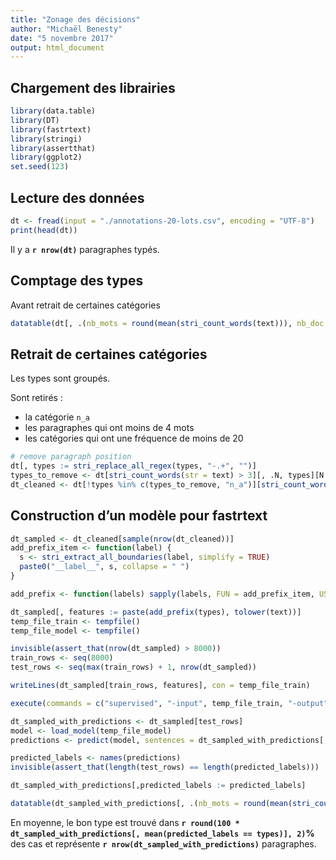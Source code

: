 ```yaml
---
title: "Zonage des décisions"
author: "Michaël Benesty"
date: "5 novembre 2017"
output: html_document
---
```


## Chargement des librairies

```R
library(data.table)
library(DT)
library(fastrtext)
library(stringi)
library(assertthat)
library(ggplot2)
set.seed(123)
``` 

## Lecture des données

```R
dt <- fread(input = "./annotations-20-lots.csv", encoding = "UTF-8")
print(head(dt))
```

Il y a **`r nrow(dt)`** paragraphes typés.

## Comptage des types

Avant retrait de certaines catégories

```R
datatable(dt[, .(nb_mots = round(mean(stri_count_words(text))), nb_doc = .N), types][, `%` := round(100 * nb_doc / sum(nb_doc), 2)])
```

## Retrait de certaines catégories

Les types sont groupés.

Sont retirés :

* la catégorie `n_a`
* les paragraphes qui ont moins de 4 mots
* les catégories qui ont une fréquence de moins de 20

```R
# remove paragraph position
dt[, types := stri_replace_all_regex(types, "-.+", "")]
types_to_remove <- dt[stri_count_words(str = text) > 3][, .N, types][N < 20, types]
dt_cleaned <- dt[!types %in% c(types_to_remove, "n_a")][stri_count_words(str = text) > 3]
```

## Construction d'un modèle pour fastrtext

```R
dt_sampled <- dt_cleaned[sample(nrow(dt_cleaned))]
add_prefix_item <- function(label) {
  s <- stri_extract_all_boundaries(label, simplify = TRUE)
  paste0("__label__", s, collapse = " ")
}

add_prefix <- function(labels) sapply(labels, FUN = add_prefix_item, USE.NAMES = FALSE)

dt_sampled[, features := paste(add_prefix(types), tolower(text))]
temp_file_train <- tempfile()
temp_file_model <- tempfile()

invisible(assert_that(nrow(dt_sampled) > 8000))
train_rows <- seq(8000)
test_rows <- seq(max(train_rows) + 1, nrow(dt_sampled))

writeLines(dt_sampled[train_rows, features], con = temp_file_train)

execute(commands = c("supervised", "-input", temp_file_train, "-output", temp_file_model, "-dim", 20, "-lr", 1, "-epoch", 200, "-wordNgrams", 3, "-verbose", 0))

dt_sampled_with_predictions <- dt_sampled[test_rows]
model <- load_model(temp_file_model)
predictions <- predict(model, sentences = dt_sampled_with_predictions[, features], simplify = TRUE)

predicted_labels <- names(predictions)
invisible(assert_that(length(test_rows) == length(predicted_labels)))

dt_sampled_with_predictions[,predicted_labels := predicted_labels]

datatable(dt_sampled_with_predictions[, .(nb_mots = round(mean(stri_count_words(text))), nb_doc = .N, accuracy = round(100 * mean(predicted_labels == types), 2)), types])

```

En moyenne, le bon type est trouvé dans **`r round(100 * dt_sampled_with_predictions[, mean(predicted_labels == types)], 2)`%** des cas et représente **`r nrow(dt_sampled_with_predictions)`** paragraphes.
